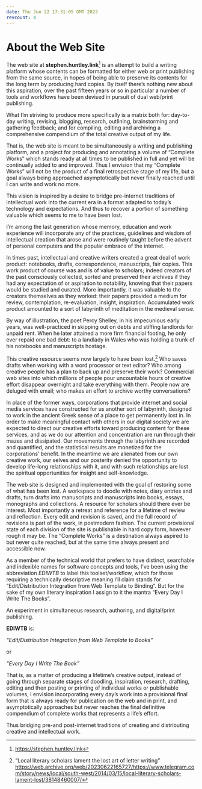 ```yaml
---
date: Thu Jun 22 17:31:05 GMT 2023
revcount: 4
---
```

# About the Web Site

The web site at **stephen.huntley.link**^[<https://stephen.huntley.link>] is an
attempt to build a writing platform whose contents can be formatted for either
web or print publishing from the same source, in hopes of being able to preserve
its contents for the long term by producing hard copies.  By itself there's
nothing new about this aspiration, over the past fifteen years or so in
particular a number of tools and workflows have been devised in pursuit of dual
web/print publishing.

What I'm striving to produce more specifically is a matrix both for: day-to-day
writing, revising, blogging, research, outlining, brainstorming and gathering
feedback; and for compiling, editing and archiving a comprehensive compendium of
the total creative output of my life.

That is, the web site is meant to be simultaneously a writing and publishing
platform, and a project for producing and annotating a volume of
"Complete Works" which stands ready at all times to be published in full and yet
will be continually added to and improved.  Thus I envision that my "Complete
Works" will not be the product of a final retrospective stage of my life, but a
goal always being approached asymptotically but never finally reached until I
can write and work no more.

This vision is inspired by a desire to bridge pre-internet traditions of
intellectual work into the current era in a format adapted to today's technology
and expectations.  And thus to recover a portion of something valuable which
seems to me to have been lost.

I'm among the last generation whose memory, education and work experience will
incorporate any of the practices, guidelines and wisdom of intellectual creation
that arose and were routinely taught before the advent of personal computers and
the popular embrace of the internet.

In times past, intellectual and creative writers created a great deal of work
product: notebooks, drafts, correspondence, manuscripts, fair copies.  This work
product of course was and is of value to scholars; indeed creators of the past
consciously collected, sorted and preserved their archives if they had any
expectation of or aspiration to notability, knowing that their papers would be
studied and curated.  More importantly, it was valuable to the creators
themselves as they worked: their papers provided a medium for review,
contemplation, re-evaluation, insight, inspiration.  Accumulated work product
amounted to a sort of labyrinth of meditation in the medieval sense.

By way of illustration, the poet Percy Shelley, in his impecunious early years,
was well-practiced in skipping out on debts and stiffing landlords for unpaid
rent.  When he later attained a more firm financial footing, he only ever repaid
one bad debt: to a landlady in Wales who was holding a trunk of his notebooks
and manuscripts hostage.

This creative resource seems now largely to have been lost.[^1]  Who saves drafts
when working with a word processor or text editor?  Who among creative people
has a plan to back up and preserve their work?  Commercial web sites into which
millions of people pour uncountable hours of creative effort disappear overnight
and take everything with them.  People now are deluged with email; who makes an
effort to archive worthy conversations?

In place of the former ways, corporations that provide internet and social media
services have constructed for us another sort of labyrinth, designed to work in
the ancient Greek sense of a place to get permanently lost in.  In order to make
meaningful contact with others in our digital society we are expected to direct
our creative efforts toward producing content for these services, and as we do
our attention and concentration are run through their mazes and dissipated.  Our
movements through the labyrinth are recorded and quantified, and the statistical
results are monetized for the corporations' benefit.  In the meantime we are
alienated from our own creative work, our selves and our posterity denied the
opportunity to develop life-long relationships with it, and with such
relationships are lost the spiritual opportunities for insight and
self-knowledge.

The web site is designed and implemented with the goal of restoring some of what
has been lost.  A workspace to doodle with notes, diary entries and drafts, turn
drafts into manuscripts and manuscripts into books, essays, monographs and
collections. A resource for scholars should there ever be interest.  Most
importantly a retreat and reference for a lifetime of review and reflection.
Every edit and revision is saved, and the full record of revisions is part of
the work, in postmodern fashion.  The current provisional state of each division
of the site is publishable in hard copy form, however rough it may be.  The
"Complete Works" is a destination always aspired to but never quite reached, but
at the same time always present and accessible now.

As a member of the technical world that prefers to have distinct, searchable and
indexible names for software concepts and tools, I've been using the
abbreviation *EDIWTB* to label this toolset/workflow, which for those requiring
a technically descriptive meaning I'll claim stands for "Edit/Distribution
Integration from Web Template to Binding".  But for the sake of my own literary
inspiration I assign to it the mantra "Every Day I Write The Books".

An experiment in simultaneous research, authoring, and digital/print publishing.

**EDIWTB** is:

*"Edit/Distribution Integration from Web Template to Books"*

or

*"Every Day I Write The Book"*

That is, as a matter of producing a lifetime's creative output, instead of going
through separate stages of doodling, inspiration, research, drafting, editing
and then posting or printing of individual works or publishable volumes, I
envision incorporating every day's work into a provisional final form that is
always ready for publication on the web and in print, and asymptotically
approaches but never reaches the final definitive compendium of complete works
that represents a life's effort.

Thus bridging pre-and post-internet traditions of creating and distributing
creative and intellectual work.

[^1]: “Local literary scholars lament the lost art of letter writing” <https://web.archive.org/web/20230622165727/https://www.telegram.com/story/news/local/south-west/2014/03/15/local-literary-scholars-lament-lost/38148460007/>
